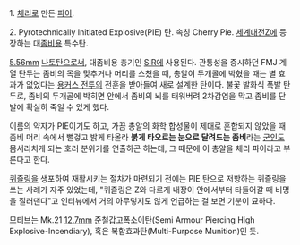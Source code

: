 1. [[체리]]로 만든 [[파이]]. 

2. Pyrotechnically Initiated Explosive(PIE) 탄. 속칭 Cherry Pie. [[세계대전Z]]에 등장하는 대[[좀비]]용 특수탄.

[[5.56mm]] [[나토]]탄으로써, 대좀비용 총기인 [[SIR]]에 사용된다. 관통성을 중시하던 FMJ 계열 탄두는 좀비의 목을 맞추거나 머리를 스쳤을 때, 총알이 두개골에 박혔을 때는 별 효과가 없었다는 [[용커스 전투]]의 전훈을 받아들여 새로 설계한 탄이다. 불꽃 발화식 폭발 탄두로, 좀비의 두개골에 박히면 안에서 좀비의 뇌를 태워버려 2차감염을 막고 좀비를 단발에 확실히 죽일 수 있게 했다.

이름의 약자가 PIE이기도 하고, 가끔 총알의 화학 합성물이 제대로 혼합되지 않았을 때 좀비 머리 속에서 뻘겋고 밝게 타올라 '''붉게 타오르는 눈으로 달려드는 좀비'''라는 [[군인]]도 몸서리치게 되는 호러 분위기를 연출하곤 하는데, 그 때문에 이 총알을 체리 파이라고 부른다고 한다. 

[[퀴즐링]]을 생포하여 재활시키는 절차가 마련되기 전에는 PIE 탄으로 저항하는 퀴즐링을 쏘는 사례가 자주 있었는데, "퀴즐링은 Z와 다르게 내장이 안에서부터 타들어갈 때 비명을 질러댄다"고 인터뷰에서 거의 아무렇지도 않게 언급하는 걸 보면 기분이 묘하다.

모티브는 Mk.21 [[12.7mm]] 준철갑고폭소이탄(Semi Armour Piercing High Explosive-Incendiary), 혹은 복합효과탄(Multi-Purpose Munition)인 듯.
